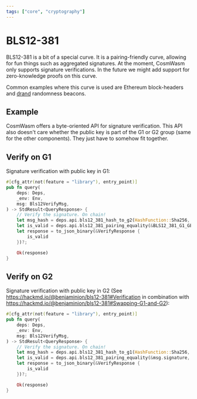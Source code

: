 ```yaml
---
tags: ["core", "cryptography"]
---
```



# BLS12-381

BLS12-381 is a bit of a special curve. It is a pairing-friendly curve, allowing
for fun things such as aggregated signatures. At the moment, CosmWasm only
supports signature verifications. In the future we might add support for
zero-knowledge proofs on this curve.

Common examples where this curve is used are Ethereum block-headers and [drand]
randomness beacons.

## Example

CosmWasm offers a byte-oriented API for signature verification. This API also
doesn't care whether the public key is part of the G1 or G2 group (same for the
other components). They just have to somehow fit together.

## Verify on G1

Signature verification with public key in G1:

```rust filename="contract.rs" template="core"
#[cfg_attr(not(feature = "library"), entry_point)]
pub fn query(
    deps: Deps,
    _env: Env,
    msg: Bls12VerifyMsg,
) -> StdResult<QueryResponse> {
    // Verify the signature. On chain!
    let msg_hash = deps.api.bls12_381_hash_to_g2(HashFunction::Sha256, &msg.msg, &msg.dst)?;
    let is_valid = deps.api.bls12_381_pairing_equality(&BLS12_381_G1_GENERATOR, &msg.signature, &msg.pubkey, &msg_hash)?;
    let response = to_json_binary(&VerifyResponse {
        is_valid
    })?;

    Ok(response)
}
```

## Verify on G2

Signature verification with public key in G2 (See https://hackmd.io/@benjaminion/bls12-381#Verification in combination with https://hackmd.io/@benjaminion/bls12-381#Swapping-G1-and-G2):

```rust filename="contract.rs" template="core"
#[cfg_attr(not(feature = "library"), entry_point)]
pub fn query(
    deps: Deps,
    _env: Env,
    msg: Bls12VerifyMsg,
) -> StdResult<QueryResponse> {
    // Verify the signature. On chain!
    let msg_hash = deps.api.bls12_381_hash_to_g1(HashFunction::Sha256, &msg.msg, &msg.dst)?;
    let is_valid = deps.api.bls12_381_pairing_equality(&msg.signature, &BLS12_381_G2_GENERATOR, &msg.pubkey, &msg_hash)?;
    let response = to_json_binary(&VerifyResponse {
        is_valid
    })?;

    Ok(response)
}
```

[drand]: https://drand.love/
